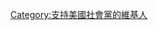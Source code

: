 {{Userbox
  |border-c = black
  |border-s = 1
  |id-c     = #B40404
  |id-fc    = yellow
  |id       = SPUSA
  |info-c   = white
  |info-s   = 10
  |info-fc  = black
  |info     = 這個用戶支持[[美国社会党|<span style="color:maroon;">'''美國社會黨'''</span>]]
}}
[[Category:支持美國社會黨的維基人]]